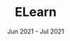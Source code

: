 ---
company: n/a
title: ELearn
date: Jun 2021 - Jul 2021
order: Jul 2021
description: []
journey: false
skills: [materialui, javascript, bulma, firebase, react]
new: [materialui, bulma]
company_short: n/a
type: Project – ELearn
learned: using Material UI
repo: https://github.com/UTSCCSCC01/project-cloud-engineers
---